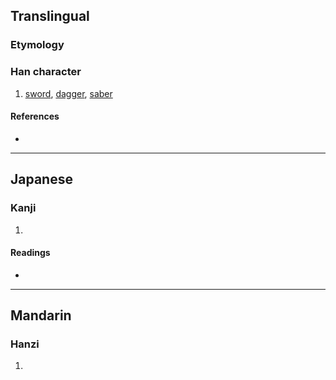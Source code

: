 {{also|劔|劍}}
{{character info/new}}
==Translingual==

===Etymology===
{{Han simp|劔|f=僉|t=㑒}}

===Han character===
{{Han char|rn=18|rad=刀|as=09|sn=11|four=|canj=OOSHI,OOSK,XOOSH,XOOSK|ids=⿰㑒刃}}

# [[sword]], [[dagger]], [[saber]]

====References====
* {{Han ref|kx=0142.281|hdz=10349.021|uh=5271|ud=21105}}

----

==Japanese==

===Kanji===
{{ja-kanji|grade=|rs=刀09}}

# {{defn|lang=ja|sort=刀09}}

====Readings====
* {{ja-readings|on=[[けん]] (ken)|kun=[[つるぎ]] (tsurugi)}}

----

==Mandarin==

===Hanzi===
{{cmn-hanzi|pin=[[jiàn]] ([[jian4]])|wg=chien<sup>4</sup>}}

# {{defn|lang=cmn|sort=刀09}}